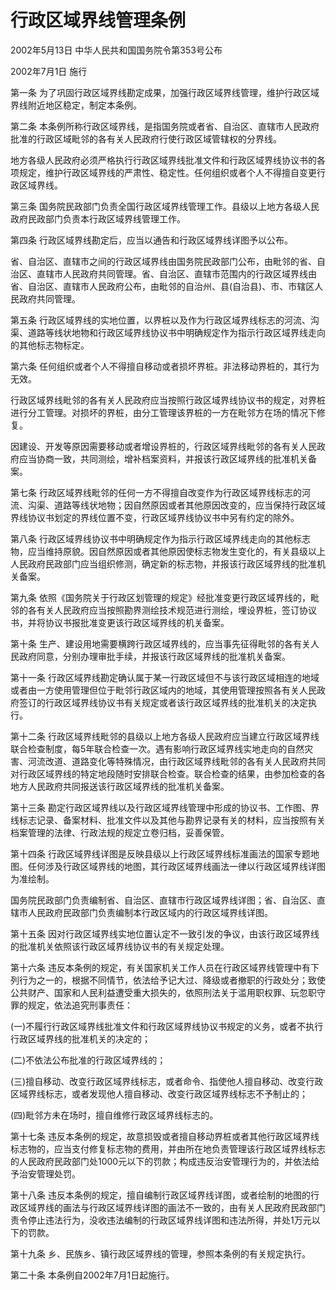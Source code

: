 # 行政区域界线管理条例

2002年5月13日 中华人民共和国国务院令第353号公布

2002年7月1日 施行

  

第一条 为了巩固行政区域界线勘定成果，加强行政区域界线管理，维护行政区域界线附近地区稳定，制定本条例。

第二条 本条例所称行政区域界线，是指国务院或者省、自治区、直辖市人民政府批准的行政区域毗邻的各有关人民政府行使行政区域管辖权的分界线。

地方各级人民政府必须严格执行行政区域界线批准文件和行政区域界线协议书的各项规定，维护行政区域界线的严肃性、稳定性。任何组织或者个人不得擅自变更行政区域界线。

第三条 国务院民政部门负责全国行政区域界线管理工作。县级以上地方各级人民政府民政部门负责本行政区域界线管理工作。

第四条 行政区域界线勘定后，应当以通告和行政区域界线详图予以公布。

省、自治区、直辖市之间的行政区域界线由国务院民政部门公布，由毗邻的省、自治区、直辖市人民政府共同管理。省、自治区、直辖市范围内的行政区域界线由省、自治区、直辖市人民政府公布，由毗邻的自治州、县(自治县)、市、市辖区人民政府共同管理。

第五条 行政区域界线的实地位置，以界桩以及作为行政区域界线标志的河流、沟渠、道路等线状地物和行政区域界线协议书中明确规定作为指示行政区域界线走向的其他标志物标定。

第六条 任何组织或者个人不得擅自移动或者损坏界桩。非法移动界桩的，其行为无效。

行政区域界线毗邻的各有关人民政府应当按照行政区域界线协议书的规定，对界桩进行分工管理。对损坏的界桩，由分工管理该界桩的一方在毗邻方在场的情况下修复。

因建设、开发等原因需要移动或者增设界桩的，行政区域界线毗邻的各有关人民政府应当协商一致，共同测绘，增补档案资料，并报该行政区域界线的批准机关备案。

第七条 行政区域界线毗邻的任何一方不得擅自改变作为行政区域界线标志的河流、沟渠、道路等线状地物；因自然原因或者其他原因改变的，应当保持行政区域界线协议书划定的界线位置不变，行政区域界线协议书中另有约定的除外。

第八条 行政区域界线协议书中明确规定作为指示行政区域界线走向的其他标志物，应当维持原貌。因自然原因或者其他原因使标志物发生变化的，有关县级以上人民政府民政部门应当组织修测，确定新的标志物，并报该行政区域界线的批准机关备案。

第九条 依照《国务院关于行政区划管理的规定》经批准变更行政区域界线的，毗邻的各有关人民政府应当按照勘界测绘技术规范进行测绘，埋设界桩，签订协议书，并将协议书报批准变更该行政区域界线的机关备案。

第十条 生产、建设用地需要横跨行政区域界线的，应当事先征得毗邻的各有关人民政府同意，分别办理审批手续，并报该行政区域界线的批准机关备案。

第十一条 行政区域界线勘定确认属于某一行政区域但不与该行政区域相连的地域或者由一方使用管理但位于毗邻行政区域内的地域，其使用管理按照各有关人民政府签订的行政区域界线协议书有关规定或者该行政区域界线的批准机关的决定执行。

第十二条 行政区域界线毗邻的县级以上地方各级人民政府应当建立行政区域界线联合检查制度，每5年联合检查一次。遇有影响行政区域界线实地走向的自然灾害、河流改道、道路变化等特殊情况，由行政区域界线毗邻的各有关人民政府共同对行政区域界线的特定地段随时安排联合检查。联合检查的结果，由参加检查的各地方人民政府共同报送该行政区域界线的批准机关备案。

第十三条 勘定行政区域界线以及行政区域界线管理中形成的协议书、工作图、界线标志记录、备案材料、批准文件以及其他与勘界记录有关的材料，应当按照有关档案管理的法律、行政法规的规定立卷归档，妥善保管。

第十四条 行政区域界线详图是反映县级以上行政区域界线标准画法的国家专题地图。任何涉及行政区域界线的地图，其行政区域界线画法一律以行政区域界线详图为准绘制。

国务院民政部门负责编制省、自治区、直辖市行政区域界线详图；省、自治区、直辖市人民政府民政部门负责编制本行政区域内的行政区域界线详图。

第十五条 因对行政区域界线实地位置认定不一致引发的争议，由该行政区域界线的批准机关依照该行政区域界线协议书的有关规定处理。

第十六条 违反本条例的规定，有关国家机关工作人员在行政区域界线管理中有下列行为之一的，根据不同情节，依法给予记大过、降级或者撤职的行政处分；致使公共财产、国家和人民利益遭受重大损失的，依照刑法关于滥用职权罪、玩忽职守罪的规定，依法追究刑事责任：

(一)不履行行政区域界线批准文件和行政区域界线协议书规定的义务，或者不执行行政区域界线的批准机关的决定的；

(二)不依法公布批准的行政区域界线的；

(三)擅自移动、改变行政区域界线标志，或者命令、指使他人擅自移动、改变行政区域界线标志，或者发现他人擅自移动、改变行政区域界线标志不予制止的；

(四)毗邻方未在场时，擅自维修行政区域界线标志的。

第十七条 违反本条例的规定，故意损毁或者擅自移动界桩或者其他行政区域界线标志物的，应当支付修复标志物的费用，并由所在地负责管理该行政区域界线标志的人民政府民政部门处1000元以下的罚款；构成违反治安管理行为的，并依法给予治安管理处罚。

第十八条 违反本条例的规定，擅自编制行政区域界线详图，或者绘制的地图的行政区域界线的画法与行政区域界线详图的画法不一致的，由有关人民政府民政部门责令停止违法行为，没收违法编制的行政区域界线详图和违法所得，并处1万元以下的罚款。

第十九条 乡、民族乡、镇行政区域界线的管理，参照本条例的有关规定执行。

第二十条 本条例自2002年7月1日起施行。